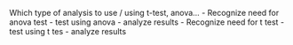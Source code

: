 Which type of analysis to use / using t-test, anova...
- Recognize need for anova test - test using anova - analyze results
- Recognize need for t test - test using t tes - analyze results